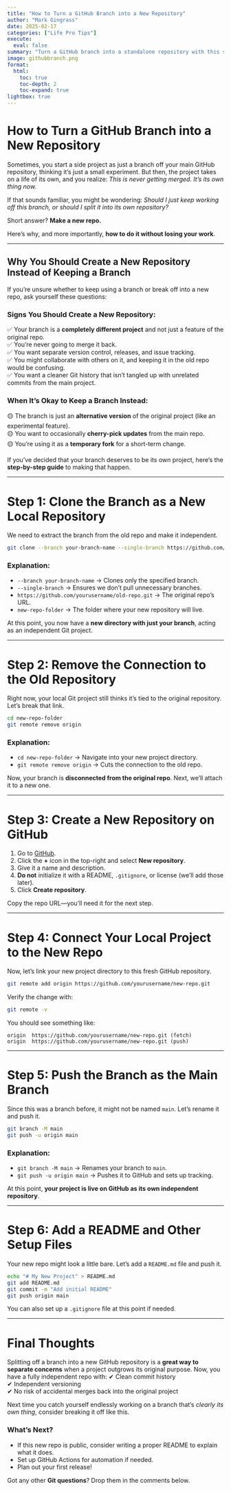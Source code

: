 ```yaml
---
title: "How to Turn a GitHub Branch into a New Repository"
author: "Mark Gingrass"
date: 2025-02-17
categories: ["Life Pro Tips"]
execute:
  eval: false
summary: "Turn a GitHub branch into a standalone repository with this step-by-step guide. If your side project has outgrown its original repo, this tutorial will show you how to cleanly separate it, set up a new GitHub repository, and push your existing branch—without losing any work"
image: githubbranch.png
format:
  html:
    toc: true
    toc-depth: 2
    toc-expand: true
lightbox: true
---
```


# **How to Turn a GitHub Branch into a New Repository**

Sometimes, you start a side project as just a branch off your main GitHub repository, thinking it’s just a small experiment. But then, the project takes on a life of its own, and you realize: *This is never getting merged. It’s its own thing now.*

If that sounds familiar, you might be wondering: *Should I just keep working off this branch, or should I split it into its own repository?* 

Short answer? **Make a new repo.** 

Here’s why, and more importantly, **how to do it without losing your work**.

---

## **Why You Should Create a New Repository Instead of Keeping a Branch**

If you’re unsure whether to keep using a branch or break off into a new repo, ask yourself these questions:

### **Signs You Should Create a New Repository:**
✅ Your branch is a **completely different project** and not just a feature of the original repo.  
✅ You’re never going to merge it back.  
✅ You want separate version control, releases, and issue tracking.  
✅ You might collaborate with others on it, and keeping it in the old repo would be confusing.  
✅ You want a cleaner Git history that isn’t tangled up with unrelated commits from the main project.  

### **When It’s Okay to Keep a Branch Instead:**
🟡 The branch is just an **alternative version** of the original project (like an experimental feature).  
🟡 You want to occasionally **cherry-pick updates** from the main repo.  
🟡 You’re using it as a **temporary fork** for a short-term change.  

If you’ve decided that your branch deserves to be its own project, here’s the **step-by-step guide** to making that happen.

---

# **Step 1: Clone the Branch as a New Local Repository**
We need to extract the branch from the old repo and make it independent.

```sh
git clone --branch your-branch-name --single-branch https://github.com/yourusername/old-repo.git new-repo-folder
```

### **Explanation:**
- `--branch your-branch-name` → Clones only the specified branch.  
- `--single-branch` → Ensures we don’t pull unnecessary branches.  
- `https://github.com/yourusername/old-repo.git` → The original repo’s URL.  
- `new-repo-folder` → The folder where your new repository will live.

At this point, you now have a **new directory with just your branch**, acting as an independent Git project.

---

# **Step 2: Remove the Connection to the Old Repository**
Right now, your local Git project still thinks it’s tied to the original repository. Let’s break that link.

```sh
cd new-repo-folder
git remote remove origin
```

### **Explanation:**
- `cd new-repo-folder` → Navigate into your new project directory.  
- `git remote remove origin` → Cuts the connection to the old repo.

Now, your branch is **disconnected from the original repo**. Next, we’ll attach it to a new one.

---

# **Step 3: Create a New Repository on GitHub**
1. Go to [GitHub](https://github.com/).
2. Click the **+** icon in the top-right and select **New repository**.
3. Give it a name and description.
4. **Do not** initialize it with a README, `.gitignore`, or license (we’ll add those later).
5. Click **Create repository**.

Copy the repo URL—you’ll need it for the next step.

---

# **Step 4: Connect Your Local Project to the New Repo**
Now, let’s link your new project directory to this fresh GitHub repository.

```sh
git remote add origin https://github.com/yourusername/new-repo.git
```

Verify the change with:

```sh
git remote -v
```

You should see something like:

```
origin  https://github.com/yourusername/new-repo.git (fetch)
origin  https://github.com/yourusername/new-repo.git (push)
```

---

# **Step 5: Push the Branch as the Main Branch**
Since this was a branch before, it might not be named `main`. Let’s rename it and push it.

```sh
git branch -M main
git push -u origin main
```

### **Explanation:**
- `git branch -M main` → Renames your branch to `main`.  
- `git push -u origin main` → Pushes it to GitHub and sets up tracking.

At this point, **your project is live on GitHub as its own independent repository**.

---

# **Step 6: Add a README and Other Setup Files**
Your new repo might look a little bare. Let’s add a `README.md` file and push it.

```sh
echo "# My New Project" > README.md
git add README.md
git commit -m "Add initial README"
git push origin main
```

You can also set up a `.gitignore` file at this point if needed.

---

# **Final Thoughts**
Splitting off a branch into a new GitHub repository is a **great way to separate concerns** when a project outgrows its original purpose. Now, you have a fully independent repo with:
✔ Clean commit history  
✔ Independent versioning  
✔ No risk of accidental merges back into the original project  

Next time you catch yourself endlessly working on a branch that’s *clearly its own thing*, consider breaking it off like this.  

### **What’s Next?**
- If this new repo is public, consider writing a proper README to explain what it does.
- Set up GitHub Actions for automation if needed.
- Plan out your first release!

Got any other **Git questions**? Drop them in the comments below.
